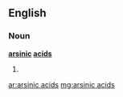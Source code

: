 ==English==

===Noun===
'''[[arsinic]] [[acids]]'''

# {{plural of|[[arsinic acid]]}}

[[ar:arsinic acids]]
[[mg:arsinic acids]]